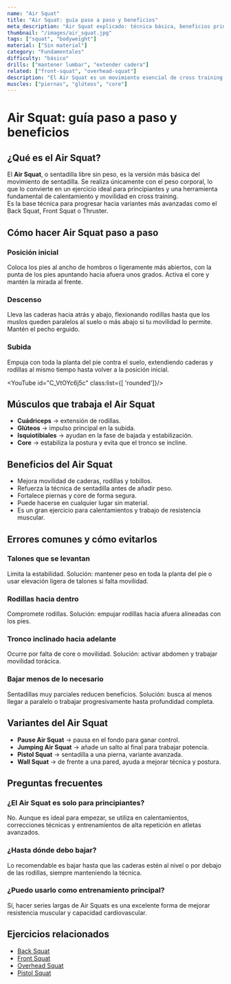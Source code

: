 ```yaml
---
name: "Air Squat"
title: "Air Squat: guía paso a paso y beneficios"
meta_description: "Air Squat explicado: técnica básica, beneficios principales y consejos prácticos para mejorar tu sentadilla sin ningún peso."
thumbnail: "/images/air_squat.jpg"
tags: ["squat", "bodyweight"]
material: ["Sin material"]
category: "Fundamentales"
difficulty: "básico"
drills: ["mantener lumbar", "extender cadera"]
related: ["front-squat", "overhead-squat"]
description: "El Air Squat es un movimiento esencial de cross training que fortalece piernas y core, mejorando la movilidad y estabilidad corporal sin equipo adicional."
muscles: ["piernas", "glúteos", "core"]
---
```


# Air Squat: guía paso a paso y beneficios

## ¿Qué es el Air Squat?
El **Air Squat**, o sentadilla libre sin peso, es la versión más básica del movimiento de sentadilla. Se realiza únicamente con el peso corporal, lo que lo convierte en un ejercicio ideal para principiantes y una herramienta fundamental de calentamiento y movilidad en cross training.  
Es la base técnica para progresar hacia variantes más avanzadas como el Back Squat, Front Squat o Thruster.

## Cómo hacer Air Squat paso a paso

### Posición inicial
Coloca los pies al ancho de hombros o ligeramente más abiertos, con la punta de los pies apuntando hacia afuera unos grados. Activa el core y mantén la mirada al frente.

### Descenso
Lleva las caderas hacia atrás y abajo, flexionando rodillas hasta que los muslos queden paralelos al suelo o más abajo si tu movilidad lo permite. Mantén el pecho erguido.

### Subida
Empuja con toda la planta del pie contra el suelo, extendiendo caderas y rodillas al mismo tiempo hasta volver a la posición inicial.

<YouTube id="C_VtOYc6j5c" class:list={[ 'rounded']}/>


## Músculos que trabaja el Air Squat
- **Cuádriceps** → extensión de rodillas.  
- **Glúteos** → impulso principal en la subida.  
- **Isquiotibiales** → ayudan en la fase de bajada y estabilización.  
- **Core** → estabiliza la postura y evita que el tronco se incline.  


## Beneficios del Air Squat
- Mejora movilidad de caderas, rodillas y tobillos.  
- Refuerza la técnica de sentadilla antes de añadir peso.  
- Fortalece piernas y core de forma segura.  
- Puede hacerse en cualquier lugar sin material.  
- Es un gran ejercicio para calentamientos y trabajo de resistencia muscular. 


## Errores comunes y cómo evitarlos

### Talones que se levantan
Limita la estabilidad. Solución: mantener peso en toda la planta del pie o usar elevación ligera de talones si falta movilidad.

### Rodillas hacia dentro
Compromete rodillas. Solución: empujar rodillas hacia afuera alineadas con los pies.

### Tronco inclinado hacia adelante
Ocurre por falta de core o movilidad. Solución: activar abdomen y trabajar movilidad torácica.

### Bajar menos de lo necesario
Sentadillas muy parciales reducen beneficios. Solución: busca al menos llegar a paralelo o trabajar progresivamente hasta profundidad completa.


## Variantes del Air Squat
- **Pause Air Squat** → pausa en el fondo para ganar control.  
- **Jumping Air Squat** → añade un salto al final para trabajar potencia.  
- **Pistol Squat** → sentadilla a una pierna, variante avanzada.  
- **Wall Squat** → de frente a una pared, ayuda a mejorar técnica y postura.  

## Preguntas frecuentes

### ¿El Air Squat es solo para principiantes?
No. Aunque es ideal para empezar, se utiliza en calentamientos, correcciones técnicas y entrenamientos de alta repetición en atletas avanzados.

### ¿Hasta dónde debo bajar?
Lo recomendable es bajar hasta que las caderas estén al nivel o por debajo de las rodillas, siempre manteniendo la técnica.

### ¿Puedo usarlo como entrenamiento principal?
Sí, hacer series largas de Air Squats es una excelente forma de mejorar resistencia muscular y capacidad cardiovascular.

## Ejercicios relacionados
- [Back Squat](/movimientos/back-squat)  
- [Front Squat](/movimientos/front-squat)  
- [Overhead Squat](/movimientos/overhead-squat)  
- [Pistol Squat](/movimientos/pistol-squat)  